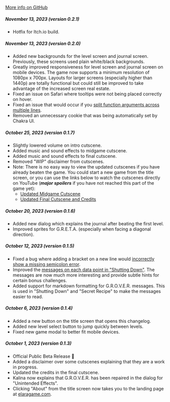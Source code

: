 <a href="https://github.com/albrow/elara/commits/main" target="_blank">More info on GitHub</a>

##### November 13, 2023 (version 0.2.1)

- Hotfix for Itch.io build.

##### November 13, 2023 (version 0.2.0)

- Added new backgrounds for the level screen and journal screen. Previously, these screens used plain white/black backgrounds.
- Greatly improved responsiveness for level screen and journal screen on mobile devices. The game now supports a minimum resolution of 1080px x 700px. Layouts for larger screens (especially higher than 1440p) are totally functional but could still be improved to take advantage of the increased screen real estate.
- Fixed an issue on Safari where tooltips were not being placed correctly on hover.
- Fixed an issue that would occur if you <a href="https://github.com/albrow/elara/issues/74" target="_blank">split function arguments across multiple lines</a>.
- Removed an unnecessary cookie that was being automatically set by Chakra UI.

##### October 25, 2023 (version 0.1.7)

- Slightly lowered volume on intro cutscene.
- Added music and sound effects to midgame cutscene.
- Added music and sound effects to final cutscene.
- Removed "WIP" disclaimer from cutscenes.
- Note: There is no easy way to view the updated cutscenes if you have already beaten the game. You could start a new game from the title screen, or you can use the links below to watch the cutscenes directly on YouTube (*__major spoilers__* if you have not reached this part of the game yet):
    - <a href="https://youtu.be/TUl2pIq0vjA" target="_blank">Updated Midgame Cutscene</a>
    - <a href="https://youtu.be/ELexFB0FQys" target="_blank">Updated Final Cutscene and Credits</a>

##### October 20, 2023 (version 0.1.6)

- Added new dialog which explains the journal after beating the first level.
- Improved sprites for G.R.E.T.A. (especially when facing a diagonal direction).

##### October 12, 2023 (version 0.1.5)

- Fixed a bug where adding a bracket on a new line would <a href="https://github.com/albrow/elara/issues/67" target="_blank">incorrectly show a missing semicolon error</a>.
- Improved the <a href="https://github.com/albrow/elara/issues/70" target="_blank">messages on each data point in "Shutting Down"</a>. The messages are now much more interesting and provide subtle hints for certain bonus challenges.
- Added support for markdown formatting for G.R.O.V.E.R. messages. This is used in "Shutting Down" and "Secret Recipe" to make the messages easier to read.

##### October 6, 2023 (version 0.1.4)

- Added a new button on the title screen that opens this changelog.
- Added new level select button to jump quickly between levels.
- Fixed new game modal to better fit mobile devices.

##### October 1, 2023 (version 0.1.3)

- Official Public Beta Release 🎉
- Added a disclaimer over some cutscenes explaining that they are a work in progress.
- Updated the credits in the final cutscene.
- Kalina now explains that G.R.O.V.E.R. has been repaired in the dialog for "Unintended Effects".
- Clicking "About" from the title screen now takes you to the landing page at <a href="https://elaragame.com" target="_blank">elaragame.com</a>.
